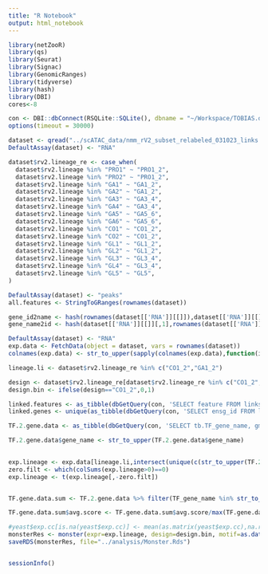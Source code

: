 ```yaml
---
title: "R Notebook"
output: html_notebook
---
```


```r
library(netZooR)
library(qs)
library(Seurat)
library(Signac)
library(GenomicRanges)
library(tidyverse)
library(hash)
library(DBI)
cores<-8
```

```r
con <- DBI::dbConnect(RSQLite::SQLite(), dbname = "~/Workspace/TOBIAS.dr.h12_230424.sqlite")
options(timeout = 30000)
```


```r
dataset <- qread("../scATAC_data/nmm_rV2_subset_relabeled_031023_links.qs", nthreads = cores)
DefaultAssay(dataset) <- "RNA"

dataset$rv2.lineage_re <- case_when(
  dataset$rv2.lineage %in% "PRO1" ~ "PRO1_2",
  dataset$rv2.lineage %in% "PRO2" ~ "PRO1_2",
  dataset$rv2.lineage %in% "GA1" ~ "GA1_2",
  dataset$rv2.lineage %in% "GA2" ~ "GA1_2",
  dataset$rv2.lineage %in% "GA3" ~ "GA3_4",
  dataset$rv2.lineage %in% "GA4" ~ "GA3_4",
  dataset$rv2.lineage %in% "GA5" ~ "GA5_6",
  dataset$rv2.lineage %in% "GA6" ~ "GA5_6",
  dataset$rv2.lineage %in% "CO1" ~ "CO1_2",
  dataset$rv2.lineage %in% "CO2" ~ "CO1_2",
  dataset$rv2.lineage %in% "GL1" ~ "GL1_2",
  dataset$rv2.lineage %in% "GL2" ~ "GL1_2",
  dataset$rv2.lineage %in% "GL3" ~ "GL3_4",
  dataset$rv2.lineage %in% "GL4" ~ "GL3_4",
  dataset$rv2.lineage %in% "GL5" ~ "GL5",
)

DefaultAssay(dataset) <- "peaks"
all.features <- StringToGRanges(rownames(dataset))

gene_id2name <- hash(rownames(dataset[['RNA']][[]]),dataset[['RNA']][[]][,1])
gene_name2id <- hash(dataset[['RNA']][[]][,1],rownames(dataset[['RNA']][[]]))
```

```r
DefaultAssay(dataset) <- "RNA"
exp.data <- FetchData(object = dataset, vars = rownames(dataset))
colnames(exp.data) <- str_to_upper(sapply(colnames(exp.data),function(id){gene_id2name[[id]]}))
```

```r
lineage.li <- dataset$rv2.lineage_re %in% c("CO1_2","GA1_2")

design <- dataset$rv2.lineage_re[dataset$rv2.lineage_re %in% c("CO1_2","GA1_2")]
design.bin <- ifelse(design=="CO1_2",0,1)

linked.features <- as_tibble(dbGetQuery(con, 'SELECT feature FROM links as li WHERE ABS(li.zscore)>2 AND li.pvalue<0.001;')) %>% pull(feature)
linked.genes <- unique(as_tibble(dbGetQuery(con, 'SELECT ensg_id FROM links as li WHERE ABS(li.zscore)>2 AND li.pvalue<0.001;')) %>% pull(ensg_id))

TF.2.gene.data <- as_tibble(dbGetQuery(con, 'SELECT tb.TF_gene_name, gm.gene_name, li.zscore FROM links as li, tobias as tb, gene_metadata as gm WHERE ABS(li.zscore)>2 AND li.pvalue<0.001 AND tb.features=li.feature AND gm.ensg_id=li.ensg_id;'))

TF.2.gene.data$gene_name <- str_to_upper(TF.2.gene.data$gene_name)
 

```

```r
exp.lineage <- exp.data[lineage.li,intersect(unique(c(str_to_upper(TF.2.gene.data$gene_name),TF.2.gene.data$TF_gene_name)),colnames(exp.data))]
zero.filt <- which(colSums(exp.lineage>0)==0)
exp.lineage <- t(exp.lineage[,-zero.filt])


TF.gene.data.sum <- TF.2.gene.data %>% filter(TF_gene_name %in% str_to_upper(rownames(exp.lineage)) | gene_name %in% str_to_upper(rownames(exp.lineage))) %>% group_by(TF_gene_name, gene_name) %>% summarize(avg.score=mean(zscore)) %>% filter(avg.score>0) %>% ungroup()

TF.gene.data.sum$avg.score <- TF.gene.data.sum$avg.score/max(TF.gene.data.sum$avg.score)
```

```r
#yeast$exp.cc[is.na(yeast$exp.cc)] <- mean(as.matrix(yeast$exp.cc),na.rm=TRUE)
monsterRes <- monster(expr=exp.lineage, design=design.bin, motif=as.data.frame(TF.gene.data.sum), nullPerms=100, numMaxCores=10, alphaw=1)
saveRDS(monsterRes, file="../analysis/Monster.Rds")
```

```r

```


```r
sessionInfo()
```

